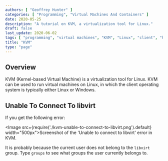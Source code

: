 ```yaml
---
authors: [ "Geoffrey Hunter" ]
categories: [ "Programming", "Virtual Machines And Containers" ]
date: 2020-05-25
description: "A tutorial on KVM, a virtualization tool for Linux."
draft: false
last_update: 2020-06-02
tags: [ "programming", "virtual machines", "KVM", "Linux", "client", "host", "Windows" ]
title: "KVM"
type: "page"
---
```


## Overview

KVM (Kernel-based Virtual Machine) is a virtualization tool for Linux. KVM can be used to run virtual machines on Linux, in which the client operating system is typically either Linux or Windows.

## Unable To Connect To libvirt

If you get the following error:

<Image src={require('./kvm-unable-to-connect-to-libvirt.png').default} width="500px">Screenshot of the 'Unable to connect to libvirt' error in KVM.</Image>

It is probably because the current user does not belong to the `libvirt` group. Type `groups` to see what groups the user currently belongs to. 